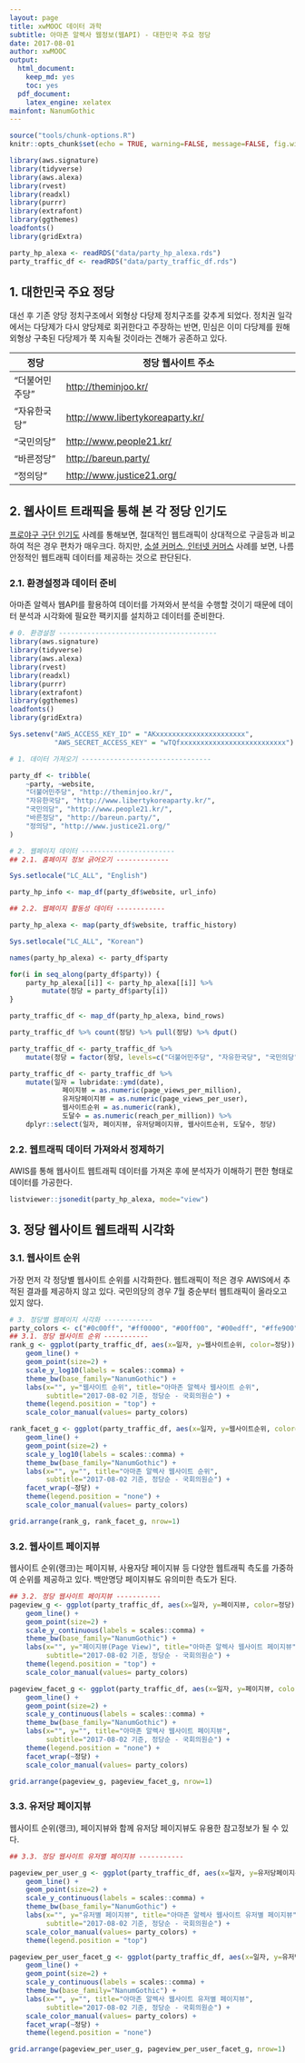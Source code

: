 ```yaml
---
layout: page
title: xwMOOC 데이터 과학
subtitle: 아마존 알렉사 웹정보(웹API) - 대한민국 주요 정당
date: 2017-08-01
author: xwMOOC
output:
  html_document: 
    keep_md: yes
    toc: yes
  pdf_document:
    latex_engine: xelatex
mainfont: NanumGothic
---
```

 
``` r
source("tools/chunk-options.R")
knitr::opts_chunk$set(echo = TRUE, warning=FALSE, message=FALSE, fig.width=12)

library(aws.signature)
library(tidyverse)
library(aws.alexa)
library(rvest)
library(readxl)
library(purrr)
library(extrafont)
library(ggthemes)
loadfonts()
library(gridExtra)

party_hp_alexa <- readRDS("data/party_hp_alexa.rds")
party_traffic_df <- readRDS("data/party_traffic_df.rds")

```

## 1. 대한민국 주요 정당 {#party-info}

대선 후 기존 양당 정치구조에서 외형상 다당제 정치구조를 갖추게 되었다.
정치권 일각에서는 다당제가 다시 양당제로 회귀한다고 주장하는 반면, 민심은 이미 다당제를 원해 
외형상 구축된 다당제가 쭉 지속될 것이라는 견해가 공존하고 있다.

|     정당       |                      정당 웹사이트 주소                              |
|----------------|----------------------------------------------------------------------|
| "더불어민주당" | [http://theminjoo.kr/](http://theminjoo.kr/)                         |
| "자유한국당"   | [http://www.libertykoreaparty.kr/](http://www.libertykoreaparty.kr/) |
| "국민의당"     | [http://www.people21.kr/](http://www.people21.kr/)                   |
| "바른정당"     | [http://bareun.party/](http://bareun.party/)                         |
| "정의당"       | [http://www.justice21.org/](http://www.justice21.org/)               |


## 2. 웹사이트 트래픽을 통해 본 각 정당 인기도 {#website-popularity}

[프로야구 구단 인기도](http://statkclee.github.io/data-science/data-webapi-aws-alexa.html) 
사례를 통해보면, 절대적인 웹트래픽이 상대적으로 구글등과 비교하여 적은 경우 편차가 매우크다.
하지만, [소셜 커머스, 인터넷 커머스](http://statkclee.github.io/data-science/data-webapi-social-shopping.html) 사례를 보면,
나름 안정적인 웹트래픽 데이터를 제공하는 것으로 판단된다.


### 2.1. 환경설정과 데이터 준비 {#setup}

아마존 알렉사 웹API를 활용하여 데이터를 가져와서 분석을 수행할 것이기 때문에 데이터 분석과 
시각화에 필요한 팩키지를 설치하고 데이터를 준비한다.

``` r
# 0. 환경설정 ---------------------------------------
library(aws.signature)
library(tidyverse)
library(aws.alexa)
library(rvest)
library(readxl)
library(purrr)
library(extrafont)
library(ggthemes)
loadfonts()
library(gridExtra)

Sys.setenv("AWS_ACCESS_KEY_ID" = "AKxxxxxxxxxxxxxxxxxxxxxx",
           "AWS_SECRET_ACCESS_KEY" = "wTQfxxxxxxxxxxxxxxxxxxxxxxxxxx")

# 1. 데이터 가져오기 --------------------------------

party_df <- tribble(
    ~party, ~website,
    "더불어민주당", "http://theminjoo.kr/",
    "자유한국당", "http://www.libertykoreaparty.kr/",
    "국민의당", "http://www.people21.kr/",
    "바른정당", "http://bareun.party/",
    "정의당", "http://www.justice21.org/"
)

# 2. 웹페이지 데이터 -----------------------
## 2.1. 홈페이지 정보 긁어오기 -------------

Sys.setlocale("LC_ALL", "English")

party_hp_info <- map_df(party_df$website, url_info)

## 2.2. 웹페이지 활동성 데이터 ------------

party_hp_alexa <- map(party_df$website, traffic_history)

Sys.setlocale("LC_ALL", "Korean")

names(party_hp_alexa) <- party_df$party

for(i in seq_along(party_df$party)) {
    party_hp_alexa[[i]] <- party_hp_alexa[[i]] %>% 
        mutate(정당 = party_df$party[i])
}

party_traffic_df <- map_df(party_hp_alexa, bind_rows)

party_traffic_df %>% count(정당) %>% pull(정당) %>% dput()

party_traffic_df <- party_traffic_df %>% 
    mutate(정당 = factor(정당, levels=c("더불어민주당", "자유한국당", "국민의당", "바른정당",  "정의당")))

party_traffic_df <- party_traffic_df %>% 
    mutate(일자 = lubridate::ymd(date),
             페이지뷰 = as.numeric(page_views_per_million),
             유저당페이지뷰 = as.numeric(page_views_per_user),
             웹사이트순위 = as.numeric(rank),
             도달수 = as.numeric(reach_per_million)) %>% 
    dplyr::select(일자, 페이지뷰, 유저당페이지뷰, 웹사이트순위, 도달수, 정당)
```

### 2.2. 웹트래픽 데이터 가져와서 정제하기 {#data-wrangling}

AWIS를 통해 웹사이트 웹트래픽 데이터를 가져온 후에 분석자가 이해하기 편한 형태로 데이터를 가공한다.

``` r
listviewer::jsonedit(party_hp_alexa, mode="view")
```

## 3. 정당 웹사이트 웹트래픽 시각화 {#party-viz}

### 3.1. 웹사이트 순위 {#website-rank}

가장 먼저 각 정당별 웹사이트 순위를 시각화한다. 웹트래픽이 적은 경우
AWIS에서 추적된 결과를 제공하지 않고 있다. 국민의당의 경우 7월 중순부터 
웹트래픽이 올라오고 있지 않다.

``` r
# 3. 정당별 웹페이지 시각화 ------------
party_colors <- c("#0c00ff", "#ff0000", "#00ff00", "#00edff", "#ffe900")
## 3.1. 정당 웹사이트 순위 -----------
rank_g <- ggplot(party_traffic_df, aes(x=일자, y=웹사이트순위, color=정당)) +
    geom_line() +
    geom_point(size=2) +
    scale_y_log10(labels = scales::comma) +
    theme_bw(base_family="NanumGothic") +
    labs(x="", y="웹사이트 순위", title="아마존 알렉사 웹사이트 순위",
         subtitle="2017-08-02 기준, 정당순 - 국회의원순") +
    theme(legend.position = "top") +
    scale_color_manual(values= party_colors)

rank_facet_g <- ggplot(party_traffic_df, aes(x=일자, y=웹사이트순위, color=정당)) +
    geom_line() +
    geom_point(size=2) +
    scale_y_log10(labels = scales::comma) +
    theme_bw(base_family="NanumGothic") +
    labs(x="", y="", title="아마존 알렉사 웹사이트 순위",
         subtitle="2017-08-02 기준, 정당순 - 국회의원순") +
    facet_wrap(~정당) +
    theme(legend.position = "none") +
    scale_color_manual(values= party_colors)

grid.arrange(rank_g, rank_facet_g, nrow=1)
```

### 3.2. 웹사이트 페이지뷰 {#website-pageview}

웹사이트 순위(랭크)는 페이지뷰, 사용자당 페이지뷰 등 다양한 웹트래픽 측도를 가중하여 순위를 제공하고 있다.
백만명당 페이지뷰도 유의미한 측도가 된다.

``` r
## 3.2. 정당 웹사이트 페이지뷰 -----------
pageview_g <- ggplot(party_traffic_df, aes(x=일자, y=페이지뷰, color=정당)) +
    geom_line() +
    geom_point(size=2) +
    scale_y_continuous(labels = scales::comma) +
    theme_bw(base_family="NanumGothic") +
    labs(x="", y="페이지뷰(Page View)", title="아마존 알렉사 웹사이트 페이지뷰",
         subtitle="2017-08-02 기준, 정당순 - 국회의원순") +
    theme(legend.position = "top") +
    scale_color_manual(values= party_colors)

pageview_facet_g <- ggplot(party_traffic_df, aes(x=일자, y=페이지뷰, color=정당)) +
    geom_line() +
    geom_point(size=2) +
    scale_y_continuous(labels = scales::comma) +
    theme_bw(base_family="NanumGothic") +
    labs(x="", y="", title="아마존 알렉사 웹사이트 페이지뷰",
         subtitle="2017-08-02 기준, 정당순 - 국회의원순") +
    theme(legend.position = "none") +
    facet_wrap(~정당) +
    scale_color_manual(values= party_colors)

grid.arrange(pageview_g, pageview_facet_g, nrow=1)
```

### 3.3. 유저당 페이지뷰 {#website-pageview-per-user}

웹사이트 순위(랭크), 페이지뷰와 함께 유저당 페이지뷰도 유용한 참고정보가 될 수 있다.

``` r
## 3.3. 정당 웹사이트 유저별 페이지뷰 -----------

pageview_per_user_g <- ggplot(party_traffic_df, aes(x=일자, y=유저당페이지뷰, color=정당)) +
    geom_line() +
    geom_point(size=2) +
    scale_y_continuous(labels = scales::comma) +
    theme_bw(base_family="NanumGothic") +
    labs(x="", y="유저별 페이지뷰", title="아마존 알렉사 웹사이트 유저별 페이지뷰",
         subtitle="2017-08-02 기준, 정당순 - 국회의원순") +
    scale_color_manual(values= party_colors) +
    theme(legend.position = "top")

pageview_per_user_facet_g <- ggplot(party_traffic_df, aes(x=일자, y=유저당페이지뷰, color=정당)) +
    geom_line() +
    geom_point(size=2) +
    scale_y_continuous(labels = scales::comma) +
    theme_bw(base_family="NanumGothic") +
    labs(x="", y="", title="아마존 알렉사 웹사이트 유저별 페이지뷰",
         subtitle="2017-08-02 기준, 정당순 - 국회의원순") +
    scale_color_manual(values= party_colors) +
    facet_wrap(~정당) +
    theme(legend.position = "none")

grid.arrange(pageview_per_user_g, pageview_per_user_facet_g, nrow=1)
```



